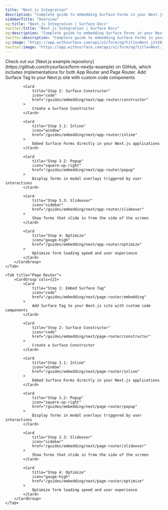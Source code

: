 ```yaml
---
title: "Next.js Integration"
description: "Complete guide to embedding Surface Forms in your Next.js site"
sidebarTitle: "Overview"
og:title: "Next.js Integration | Surface Docs"
twitter:title: "Next.js Integration | Surface Docs"
og:description: "Complete guide to embedding Surface Forms in your Next.js site"
twitter:description: "Complete guide to embedding Surface Forms in your Next.js site"
og:image: "https://app.withsurface.com/api/v1/form/og?title=Next.js%20Integration"
twitter:image: "https://app.withsurface.com/api/v1/form/og?title=Next.js%20Integration"
---
```


<Info>
    Check out our [Next.js example repository](https://github.com/trysurface/form-nextjs-example) on GitHub, which includes implementations for both App Router and Page Router.
</Info>

<Tabs>
    <Tab title="App Router">
        <CardGroup cols={2}>
            <Card
                title="Step 1: Embed Surface Tag"
                icon="code"
                href="/guides/embedding/next/app-router/embedding"
            >
                Add Surface Tag to your Next.js site with custom code components
            </Card>

            <Card
                title="Step 2: Surface Constructor"
                icon="code"
                href="/guides/embedding/next/app-router/constructor"
            >
                Create a Surface Constructor
            </Card>

            <Card
                title="Step 3.1: Inline"
                icon="window"
                href="/guides/embedding/next/app-router/inline"
            >
                Embed Surface Forms directly in your Next.js applications
            </Card>

            <Card
                title="Step 3.2: Popup"
                icon="square-up-right"
                href="/guides/embedding/next/app-router/popup"
            >
                Display forms in modal overlays triggered by user interactions
            </Card>

            <Card
                title="Step 3.3: Slideover"
                icon="sidebar"
                href="/guides/embedding/next/app-router/slideover"
            >
                Show forms that slide in from the side of the screen
            </Card>

            <Card
                title="Step 4: Optimize"
                icon="gauge-high"
                href="/guides/embedding/next/app-router/optimize"
            >
                Optimize form loading speed and user experience
            </Card>
        </CardGroup>
    </Tab>

    <Tab title="Page Router">
        <CardGroup cols={2}>
            <Card
                title="Step 1: Embed Surface Tag"
                icon="code"
                href="/guides/embedding/next/page-router/embedding"
            >
                Add Surface Tag to your Next.js site with custom code components
            </Card>

            <Card
                title="Step 2: Surface Constructor"
                icon="code"
                href="/guides/embedding/next/page-router/constructor"
            >
                Create a Surface Constructor
            </Card>

            <Card
                title="Step 3.1: Inline"
                icon="window"
                href="/guides/embedding/next/page-router/inline"
            >
                Embed Surface Forms directly in your Next.js applications
            </Card>

            <Card
                title="Step 3.2: Popup"
                icon="square-up-right"
                href="/guides/embedding/next/page-router/popup"
            >
                Display forms in modal overlays triggered by user interactions
            </Card>

            <Card
                title="Step 3.3: Slideover"
                icon="sidebar"
                href="/guides/embedding/next/page-router/slideover"
            >
                Show forms that slide in from the side of the screen
            </Card>

            <Card
                title="Step 4: Optimize"
                icon="gauge-high"
                href="/guides/embedding/next/page-router/optimize"
            >
                Optimize form loading speed and user experience
            </Card>
        </CardGroup>
    </Tab>
</Tabs>
